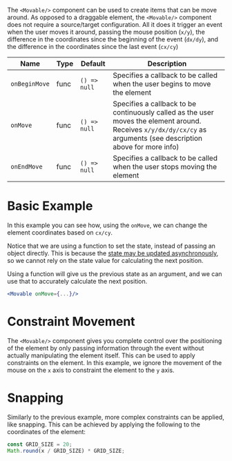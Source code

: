 
The `<Movable/>` component can be used to create items that can be move around. As opposed to a draggable element,
the `<Movable/>` component does not require a source/target configuration. All it does it trigger an event when the user
moves it around, passing the mouse position (`x/y`), the difference in the coordinates since the beginning of the event
(`dx/dy`), and the difference in the coordinates since the last event (`cx/cy`)


Name|Type|Default|Description
---|---|---|---
`onBeginMove`|func|`() => null`|Specifies a callback to be called when the user begins to move the element
`onMove`|func|`() => null`|Specifies a callback to be continuously called as the user moves the element around. Receives `x/y/dx/dy/cx/cy` as arguments (see description above for more info)
`onEndMove`|func|`() => null`|Specifies a callback to be called when the user stops moving the element

# Basic Example

<Example file='components/Movable/BasicExample'/>

In this example you can see how, using the `onMove`, we can change the element coordinates based on `cx/cy`.

Notice that we are using a function to set the state, instead of passing an object directly.
This is because the [state may be updated asynchronously](https://reactjs.org/docs/state-and-lifecycle.html#state-updates-may-be-asynchronous),
so we cannot rely on the state value for calculating the next position.

Using a function will give us the previous state as an argument, and we can use that to accurately calculate the
next position.

```jsx
<Movable onMove={...}/>
```

# Constraint Movement

The `<Movable/>` component gives you complete control over the positioning of the element by only passing information
through the event without actually manipulating the element itself. This can be used to apply constraints on the
element. In this example, we ignore the movement of the mouse on the `x` axis to constraint the element to the `y`
axis.

# Snapping

Similarly to the previous example, more complex constraints can be applied, like snapping.
This can be achieved by applying the following to the coordinates of the element:

```jsx
const GRID_SIZE = 20;
Math.round(x / GRID_SIZE) * GRID_SIZE;
```
